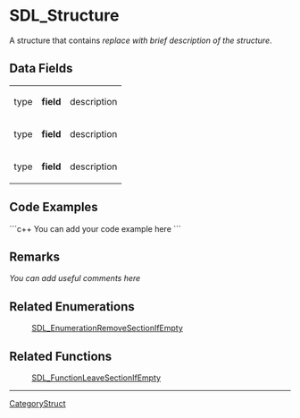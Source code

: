 <!-- pragma section-numbers off -->
<!-- pragma disable-camelcase -->

= SDL_Structure =
A structure that contains ''replace with brief description of the structure''.


<!-- #Remove these comments from the new struct page before saving.   -->
<!-- #To automatically show Data Fields content from this page on a function page place the following markup in the Remarks section of the related function(s), where structure is replaced by the actual structure name:  <<Include(SDL_structure, , , from="== Data Fields ==", to="== Code Examples ==")>> -->

== Data Fields ==
{|
|type
|'''field'''
|description
|-
|type
|'''field'''
|description
|-
|type
|'''field'''
|description
|}

== Code Examples ==
```c++
You can add your code example here
```

== Remarks ==
''You can add useful comments here''

== Related Enumerations ==
:[[SDL_EnumerationRemoveSectionIfEmpty]]

== Related Functions ==
:[[SDL_FunctionLeaveSectionIfEmpty]]

----
[[CategoryStruct]]
